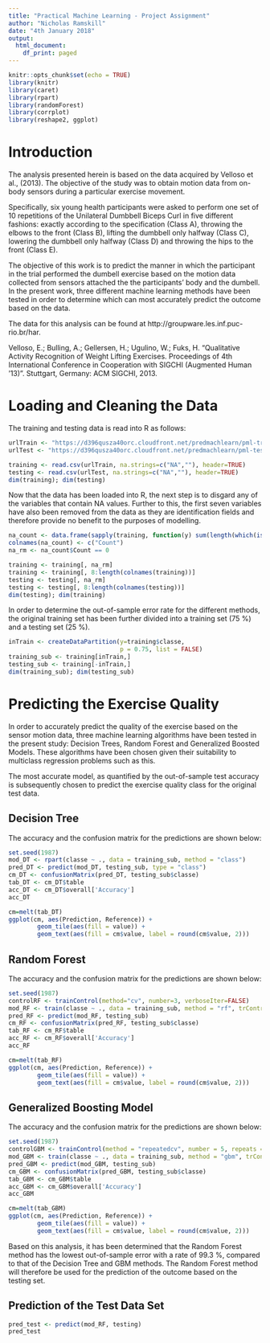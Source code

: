 ```yaml
---
title: "Practical Machine Learning - Project Assignment"
author: "Nicholas Ramskill"
date: "4th January 2018"
output:
  html_document:
    df_print: paged
---
```


```r
knitr::opts_chunk$set(echo = TRUE)
library(knitr)
library(caret)
library(rpart)
library(randomForest)
library(corrplot)
library(reshape2, ggplot)
```

# Introduction

The analysis presented herein is based on the data acquired by Velloso et al., (2013). The objective of the study was to obtain motion data from on-body sensors during a particular exercise movement. 

Specifically, six young health participants were asked to perform one set of 10 repetitions of the Unilateral Dumbbell Biceps Curl in five different fashions: exactly according to the specification (Class A), throwing the elbows to the front (Class B), lifting the dumbbell only halfway (Class C), lowering the dumbbell only halfway (Class D) and throwing the hips to the front (Class E).

The objective of this work is to predict the manner in which the participant in the trial performed the dumbell exercise based on the motion data collected from sensors attached the the participants' body and the dumbell. In the present work, three different machine learning methods have been tested in order to determine which can most accurately predict the outcome based on the data.

The data for this analysis can be found at http://groupware.les.inf.puc-rio.br/har. 

Velloso, E.; Bulling, A.; Gellersen, H.; Ugulino, W.; Fuks, H. “Qualitative Activity Recognition of Weight Lifting Exercises. Proceedings of 4th International Conference in Cooperation with SIGCHI (Augmented Human ’13)”. Stuttgart, Germany: ACM SIGCHI, 2013. 

# Loading and Cleaning the Data

The training and testing data is read into R as follows: 

```r
urlTrain <- "https://d396qusza40orc.cloudfront.net/predmachlearn/pml-training.csv"
urlTest <- "https://d396qusza40orc.cloudfront.net/predmachlearn/pml-testing.csv"

training <- read.csv(urlTrain, na.strings=c("NA",""), header=TRUE)
testing <- read.csv(urlTest, na.strings=c("NA",""), header=TRUE)
dim(training); dim(testing)
```

Now that the data has been loaded into R, the next step is to disgard any of the variables that contain NA values. Further to this, the first seven variables have also been removed from the data as they are identification fields and therefore provide no benefit to the purposes of modelling. 

```r
na_count <- data.frame(sapply(training, function(y) sum(length(which(is.na(y))))))
colnames(na_count) <- c("Count")
na_rm <- na_count$Count == 0

training <- training[, na_rm]
training <- training[, 8:length(colnames(training))]
testing <- testing[, na_rm]
testing <- testing[, 8:length(colnames(testing))]
dim(testing); dim(training)
```

In order to determine the out-of-sample error rate for the different methods, the original training set has been further divided into a training set (75 %) and a testing set (25 %).

```r
inTrain <- createDataPartition(y=training$classe,
                               p = 0.75, list = FALSE)
training_sub <- training[inTrain,]
testing_sub <- training[-inTrain,]
dim(training_sub); dim(testing_sub)
```

# Predicting the Exercise Quality 

In order to accurately predict the quality of the exercise based on the sensor motion data, three machine learning algorithms have been tested in the present study: Decision Trees, Random Forest and Generalized Boosted Models. These algorithms have been chosen given their suitability to multiclass regression problems such as this. 

The most accurate model, as quantified by the out-of-sample test accuracy is subsequently chosen to predict the exercise quality class for the original test data. 

## Decision Tree

The accuracy and the confusion matrix for the predictions are shown below:

```r
set.seed(1987)
mod_DT <- rpart(classe ~ ., data = training_sub, method = "class")
pred_DT <- predict(mod_DT, testing_sub, type = "class")
cm_DT <- confusionMatrix(pred_DT, testing_sub$classe)
tab_DT <- cm_DT$table
acc_DT <- cm_DT$overall['Accuracy']
acc_DT
```

```r
cm=melt(tab_DT)
ggplot(cm, aes(Prediction, Reference)) + 
        geom_tile(aes(fill = value)) +
        geom_text(aes(fill = cm$value, label = round(cm$value, 2))) 
```

## Random Forest

The accuracy and the confusion matrix for the predictions are shown below:

```r
set.seed(1987)
controlRF <- trainControl(method="cv", number=3, verboseIter=FALSE)
mod_RF <- train(classe ~ ., data = training_sub, method = "rf", trControl = controlRF)
pred_RF <- predict(mod_RF, testing_sub)
cm_RF <- confusionMatrix(pred_RF, testing_sub$classe)
tab_RF <- cm_RF$table
acc_RF <- cm_RF$overall['Accuracy']
acc_RF
```

```r
cm=melt(tab_RF)
ggplot(cm, aes(Prediction, Reference)) + 
        geom_tile(aes(fill = value)) +
        geom_text(aes(fill = cm$value, label = round(cm$value, 2)))  
```

## Generalized Boosting Model

The accuracy and the confusion matrix for the predictions are shown below:

```r
set.seed(1987)
controlGBM <- trainControl(method = "repeatedcv", number = 5, repeats = 1, verboseIter=FALSE)
mod_GBM <- train(classe ~ ., data = training_sub, method = "gbm", trControl = controlGBM, verbose = FALSE)
pred_GBM <- predict(mod_GBM, testing_sub)
cm_GBM <- confusionMatrix(pred_GBM, testing_sub$classe)
tab_GBM <- cm_GBM$table
acc_GBM <- cm_GBM$overall['Accuracy']
acc_GBM
```

```r
cm=melt(tab_GBM)
ggplot(cm, aes(Prediction, Reference)) + 
        geom_tile(aes(fill = value)) +
        geom_text(aes(fill = cm$value, label = round(cm$value, 2)))  
```

Based on this analysis, it has been determined that the Random Forest method has the lowest out-of-sample error with a rate of 99.3 %, compared to that of the Decision Tree and GBM methods. The Random Forest method will therefore be used for the prediction of the outcome based on the testing set. 

## Prediction of the Test Data Set

```r
pred_test <- predict(mod_RF, testing)
pred_test
```